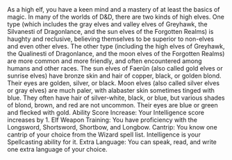 
<Paragraph className="mt-4">
As a high elf, you have a keen mind and a mastery of at least the basics of magic. In many of the worlds of D&D, there are two kinds of high elves. One type (which includes the gray elves and valley elves of Greyhawk, the Silvanesti of Dragonlance, and the sun elves of the Forgotten Realms) is haughty and reclusive, believing themselves to be superior to non-elves and even other elves. The other type (including the high elves of Greyhawk, the Qualinesti of Dragonlance, and the moon elves of the Forgotten Realms) are more common and more friendly, and often encountered among humans and other races.
</Paragraph>

<Paragraph className="mt-4">
The sun elves of Faerûn (also called gold elves or sunrise elves) have bronze skin and hair of copper, black, or golden blond. Their eyes are golden, silver, or black. Moon elves (also called silver elves or gray elves) are much paler, with alabaster skin sometimes tinged with blue. They often have hair of silver-white, black, or blue, but various shades of blond, brown, and red are not uncommon. Their eyes are blue or green and flecked with gold.
</Paragraph>



<Paragraph className="mt-4">
<span className="font-semibold">Ability Score Increase:</span> Your Intelligence score increases by 1.
</Paragraph>

<Paragraph className="mt-4">
<span className="font-semibold">Elf Weapon Training⁠:</span> You have proficiency with the Longsword, Shortsword, Shortbow, and Longbow.
</Paragraph>

<Paragraph className="mt-4">
<span className="font-semibold">Cantrip:</span> You know one cantrip of your choice from the Wizard spell list. Intelligence is your Spellcasting ability for it.
</Paragraph>

<Paragraph className="mt-4">
<span className="font-semibold">Extra Language⁠:</span> You can speak, read, and write one extra language of your choice.
</Paragraph>